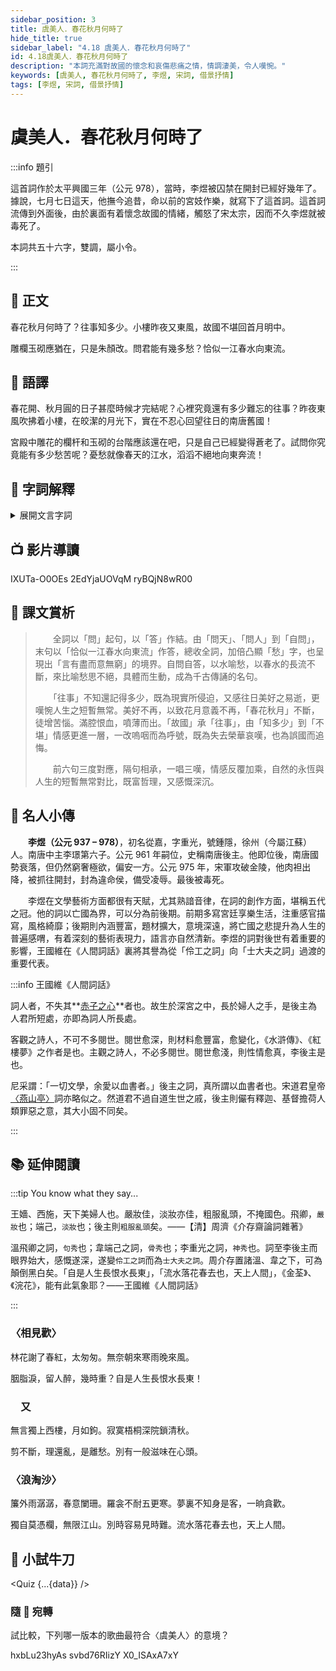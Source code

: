 ```yaml
---
sidebar_position: 3
title: 虞美人．春花秋月何時了
hide_title: true
sidebar_label: "4.18 虞美人．春花秋月何時了"
id: 4.18虞美人．春花秋月何時了
description: "本詞充滿對故國的懷念和哀傷悲痛之情，情調淒美，令人嘆惋。"
keywords: [虞美人, 春花秋月何時了, 李煜, 宋詞, 借景抒情]
tags: [李煜, 宋詞, 借景抒情]
---
```


# <span className="KeepAll" data-annotation="詞牌">虞美人</span>．<span className="KeepAll">春花秋月何時了</span>

<Author dynasty="南唐" name="李煜" tags={false} />

:::info 題引

<p className="pre-text">這首詞作於太平興國三年（公元 978），當時，李煜被囚禁在開封已經好幾年了。據說，七月七日這天，他撫今追昔，命以前的宮妓作樂，就寫下了這首詞。這首詞流傳到外面後，由於裏面有着懷念故國的情緒，觸怒了宋太宗，因而不久李煜就被毒死了。</p>

<p className="pre-text">本詞共五十六字，雙調，屬小令。</p>

:::

## 📖 正文

<p className="main-text">春花秋月何時<Annotate title="了結，完結。">了</Annotate>？往事知多少。<Annotate title="指李煜降宋後，在開封的住所。">小樓</Annotate>昨夜<Annotate title="指又到了春天，意思是降宋後又一年了。">又東風</Annotate>，<Annotate title="指南唐。">故國</Annotate>不堪回首月明中。</p>

<p className="main-text"><Annotate title="砌，臺階。形容宮室建築的華美，指遠在金陵的南唐故宮。">雕欄玉砌</Annotate>應猶在，只是<Annotate title="朱，紅。顏，面容。意思是年少時的美好容貌。">朱顏</Annotate>改。問<Annotate title="作者自稱。">君</Annotate>能有幾多愁？恰似一江春水向東流。</p>

## 📝 語譯

<div className="translation-text">

春花開、秋月圓的日子甚麼時候才完結呢？心裡究竟還有多少難忘的往事？昨夜東風吹拂着小樓，在皎潔的月光下，實在不忍心回望往日的南唐舊國！

宮殿中雕花的欄杆和玉砌的台階應該還在吧，只是自己已經變得蒼老了。試問你究竟能有多少愁苦呢？憂愁就像春天的江水，滔滔不絕地向東奔流！

</div>

## 💬 字詞解釋

<details>
  <summary>展開文言字詞</summary>

1. 虞美人︰此調原為唐教坊曲，初詠項羽寵姬虞美人，因以為名。又名《一江春水》、《玉壺水》、《巫山十二峰》等。<span className="py-circle">粵</span> [如]，[jyu4]。

2. 了：了結，完結。

3. 小樓︰指李煜降宋後，在開封的住所。

4. 又東風︰指又到了春天，意思是降宋後又一年了。
   
5. 故國：指南唐。
   
6. 雕闌玉砌：砌，臺階，<span className="py-circle">粵</span> [cai3]。雕有花紋的欄杆和玉做的石階。形容宮室建築的華美，指遠在金陵的南唐故宮。
   
7. 朱顏：朱，紅。顏，面容。意思是年少時的美好容貌。
   
8. 君：作者自稱。

</details>

## 📺 影片導讀

<Tabs>
  <TabItem value="李煜動畫" default>
    <Youtube>IXUTa-O0OEs</Youtube>
  </TabItem>
  <TabItem value="〈虞美人〉動畫講解">
    <Youtube>2EdYjaUOVqM</Youtube>
  </TabItem>
  <TabItem value="費玉清〈昨夜小樓又東風〉">
    <Youtube>ryBQjN8wR00</Youtube>
  </TabItem>
</Tabs>

## 🌈 課文賞析

>　　全詞以「問」起句，以「答」作結。由「問天」、「問人」到「自問」，末句以「恰似一江春水向東流」作答，總收全詞，加倍凸顯「愁」字，也呈現出「言有盡而意無窮」的境界。自問自答，以水喻愁，以春水的長流不斷，來比喻愁思不絕，具體而生動，成為千古傳誦的名句。
>
>　　「往事」不知還記得多少，既為現實所侵迫，又感往日美好之易逝，更嘆惋人生之短暫無常。美好不再，以致花月意義不再，「春花秋月」不斷，徒增苦惱。滿腔恨血，噴薄而出。「故國」承「往事」，由「知多少」到「不堪」情感更進一層，一改嗚咽而為呼號，既為失去榮華哀嘆，也為誤國而追悔。
>
>　　前六句三度對應，隔句相承，一唱三嘆，情感反覆加乘，自然的永恆與人生的短暫無常對比，既富哲理，又感慨深沉。

## 🦹 名人小傳

　　**李煜（公元 937 – 978）**，初名從嘉，字重光，號鍾隱，徐州（今屬江蘇）人。南唐中主李璟第六子。公元 961 年嗣位，史稱南唐後主。他即位後，南唐國勢衰落，但仍然窮奢極欲，偏安一方。公元 975 年，宋軍攻破金陵，他肉袒出降，被抓往開封，封為違命侯，備受凌辱。最後被毒死。

　　李煜在文學藝術方面都很有天賦，尤其熟諳音律，在詞的創作方面，堪稱五代之冠。他的詞以亡國為界，可以分為前後期。前期多寫宮廷享樂生活，注重感官描寫，風格綺靡；後期則內涵豐富，題材擴大，意境深遠，將亡國之悲提升為人生的普遍感喟，有着深刻的藝術表現力，語言亦自然清新。李煜的詞對後世有着重要的影響，王國維在《人間詞話》裏將其譽為從「伶工之詞」向「士大夫之詞」過渡的重要代表。

:::info 王國維《人間詞話》

詞人者，不失其**<u>赤子之心</u>**者也。故生於深宮之中，長於婦人之手，是後主為人君所短處，亦即為詞人所長處。

客觀之詩人，不可不多閱世。閱世愈深，則材料愈豐富，愈變化，《水滸傳》、《紅樓夢》之作者是也。主觀之詩人，不必多閱世。閱世愈淺，則性情愈真，李後主是也。

尼采謂：「一切文學，余愛以血書者。」後主之詞，真所謂以血書者也。宋道君皇帝[〈燕山亭〉](https://fanti.dugushici.com/ancient_proses/52215)詞亦略似之。然道君不過自道生世之戚，後主則儼有釋迦、基督擔荷人類罪惡之意，其大小固不同矣。

:::

## 📚 延伸閱讀

:::tip You know what they say...

王嬙、西施，天下美婦人也。嚴妝佳，淡妝亦佳，粗服亂頭，不掩國色。飛卿，`嚴妝`也；端己，`淡妝`也；後主則`粗服亂頭`矣。<span className="source-text">——【清】周濟《介存齋論詞雜著》</span>

溫飛卿之詞，`句秀`也；韋端己之詞，`骨秀`也；李重光之詞，`神秀`也。詞至李後主而眼界始大，感慨遂深，遂變`伶工之詞`而為`士大夫之詞`。周介存置諸溫、韋之下，可為顛倒黑白矣。「自是人生長恨水長東」，「流水落花春去也，天上人間」，《金荃》、《浣花》，能有此氣象耶？<span className="source-text">——王國維《人間詞話》</span>

:::

### 〈相見歡〉

<p className="translation-text">林花謝了春紅，太匆匆。無奈朝來寒雨晚來風。</p>

<p className="translation-text">胭脂淚，留人醉，幾時重？自是人生長恨水長東！</p>

### 　又

<p className="translation-text">無言獨上西樓，月如鉤。寂寞梧桐深院鎖清秋。</p>

<p className="translation-text">剪不斷，理還亂，是離愁。別有一般滋味在心頭。</p>

### 〈浪淘沙〉

<p className="translation-text">簾外雨潺潺，春意闌珊。羅衾不耐五更寒。夢裏不知身是客，一晌貪歡。</p>

<p className="translation-text">獨自莫憑欄，無限江山。別時容易見時難。流水落花春去也，天上人間。</p>

## 🚀 小試牛刀


<Quiz {...{data}} />

### 隨 🎵 宛轉

試比較，下列哪一版本的歌曲最符合〈虞美人〉的意境？

<Tabs>
  <TabItem value="第一首" default>
    <Youtube>hxbLu23hyAs</Youtube>
  </TabItem>
  <TabItem value="第二首">
    <Youtube>svbd76RIizY</Youtube>
  </TabItem>
  <TabItem value="第三首">
    <Youtube>X0_ISAxA7xY</Youtube>
  </TabItem>
</Tabs>
